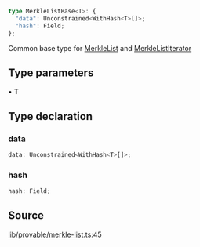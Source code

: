 ```ts
type MerkleListBase<T>: {
  "data": Unconstrained<WithHash<T>[]>;
  "hash": Field;
};
```

Common base type for [MerkleList](../classes/MerkleList.mdx) and [MerkleListIterator](../classes/MerkleListIterator.mdx)

## Type parameters

• **T**

## Type declaration

### data

```ts
data: Unconstrained<WithHash<T>[]>;
```

### hash

```ts
hash: Field;
```

## Source

[lib/provable/merkle-list.ts:45](https://github.com/o1-labs/o1js/blob/3b1b22555bd0099419efc0703dfdb8b2eb7c3e6f/src/lib/provable/merkle-list.ts#L45)
